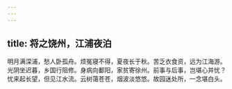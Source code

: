 ```yaml
---
---
---
```

title: 将之饶州，江浦夜泊
---



明月满深浦，愁人卧孤舟。烦冤寝不得，夏夜长于秋。苦乏衣食资，远为江海游。光阴坐迟暮，乡国行阻修。身病向鄱阳，家贫寄徐州。前事与后事，岂堪心并忧？忧来起长望，但见江水流。云树蔼苍苍，烟波淡悠悠。故园迷处所，一念堪白头。